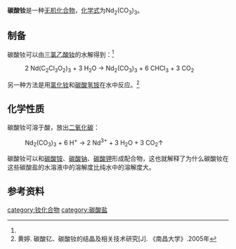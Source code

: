 {{chembox
| verifiedrevid = 
|   Name = 碳酸钕
|CustomizedImage=[[File:2.svg|File:2.svg]][[File:Nd3+.svg|File:Nd3+.svg]][[File:3.svg|File:3.svg]][[File:Carbonat-Ion.svg|File:Carbonat-Ion.svg]]
|   OtherNames = 
|   IUPACName = 
| Section1 = {{Chembox Identifiers
|   ChemSpiderID_Ref = {{chemspidercite|correct|chemspider}}
| ChemSpiderID = 
| PubChem =
| InChI =
| InChIKey =
| SMILES = 
| StdInChI_Ref = {{stdinchicite|correct|chemspider}}
| StdInChI =
| StdInChIKey_Ref = {{stdinchicite|correct|chemspider}}
| StdInChIKey = 
| CASNo = 5895-46-5
| CASNo_Ref = {{cascite|correct|CAS}}
| CASNo_Comment = 无水
| CASNo2 = 7184-63-6
| CASNo2_Ref = {{cascite|correct|CAS}}
| CASNo2_Comment = 八水
  }}
| Section2 = {{Chembox Properties
|   Formula = Nd<sub>2</sub>(CO<sub>3</sub>)<sub>3</sub>
|   MolarMass = 468.517
|   Appearance = 固体
|   Density = 
|   MeltingPt = 分解
|   BoilingPt = 
|   Solubility = 难溶<br />（3.46×10<sup>-6</sup>mol/L）<ref name=wj>《无机化学丛书》. 第七卷 钪 稀土元素. 易宪武 黄春晖 等编.科学出版社. P<sub>174</sub>. 碳酸盐. [[Special:网络书源/9787030305749|ISBN 978-7-03-030574-9]]</ref>
|   Solvent = 
|   SolubleOther = 
  }}
| Section7 = {{Chembox Hazards
|  EUHazardSymbol =
|  RPhrases =
|  SPhrases =
|  FlashPt = 
|  pKa = 
|  pKb = 
|  EUClass =
|  EUIndex = 
|  MainHazards = 
|  NFPA-H = 
|  NFPA-F = 
|  NFPA-R = 
|  NFPA-O = 
|  RSPhrases = 
|  Autoignition = 
|  ExploLimits = 
|  PEL = 
  }}
| Section8 = {{Chembox Related
|   Function = 
|   OtherFunctn = 
|   OtherAnions = 
|   OtherCations = [[碳酸镨|碳酸镨]]<br />[[碳酸钷|碳酸钷]]<br />[[碳酸钐|碳酸钐]]
|   OtherCpds = [[三氯乙酸钕|三氯乙酸钕]]
  }}
}}
'''碳酸钕'''是一种[[无机化合物|无机化合物]]，[[化学式|化学式]]为Nd<sub>2</sub>(CO<sub>3</sub>)<sub>3</sub>。

==制备==
碳酸钕可以由[[三氯乙酸钕|三氯乙酸钕]]的水解得到：<ref name=wj />
: 2 Nd(C<sub>2</sub>Cl<sub>3</sub>O<sub>2</sub>)<sub>3</sub> + 3 H<sub>2</sub>O → Nd<sub>2</sub>(CO<sub>3</sub>)<sub>3</sub> + 6 CHCl<sub>3</sub> + 3 CO<sub>2</sub>
另一种方法是用[[氯化钕|氯化钕]]和[[碳酸氢铵|碳酸氢铵]]在水中反应。<ref>黄婷. 碳酸钇、碳酸钕的结晶及相关技术研究[J]. 《南昌大学》.2005年</ref>
==化学性质==
碳酸钕可溶于酸，放出[[二氧化碳|二氧化碳]]：
: Nd<sub>2</sub>(CO<sub>3</sub>)<sub>3</sub> + 6 H<sup>+</sup> → 2 Nd<sup>3+</sup> + 3 H<sub>2</sub>O + 3 CO<sub>2</sub>↑

碳酸钕可以和[[碳酸铵|碳酸铵]]、[[碳酸钠|碳酸钠]]、[[碳酸钾|碳酸钾]]形成配合物，这也就解释了为什么碳酸钕在这些碳酸盐的水溶液中的溶解度比纯水中的溶解度大。
==参考资料==
{{reflist}}

{{钕化合物}}
{{碳酸盐}}

[[category:钕化合物|category:钕化合物]]
[[category:碳酸盐|category:碳酸盐]]